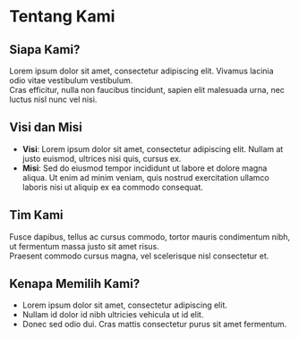 # Tentang Kami

## Siapa Kami?

Lorem ipsum dolor sit amet, consectetur adipiscing elit. Vivamus lacinia odio vitae vestibulum vestibulum.  
Cras efficitur, nulla non faucibus tincidunt, sapien elit malesuada urna, nec luctus nisl nunc vel nisi.

## Visi dan Misi

- **Visi**: Lorem ipsum dolor sit amet, consectetur adipiscing elit. Nullam at justo euismod, ultrices nisi quis, cursus ex.  
- **Misi**: Sed do eiusmod tempor incididunt ut labore et dolore magna aliqua. Ut enim ad minim veniam, quis nostrud exercitation ullamco laboris nisi ut aliquip ex ea commodo consequat.

## Tim Kami

Fusce dapibus, tellus ac cursus commodo, tortor mauris condimentum nibh, ut fermentum massa justo sit amet risus.  
Praesent commodo cursus magna, vel scelerisque nisl consectetur et.

## Kenapa Memilih Kami?

- Lorem ipsum dolor sit amet, consectetur adipiscing elit.  
- Nullam id dolor id nibh ultricies vehicula ut id elit.  
- Donec sed odio dui. Cras mattis consectetur purus sit amet fermentum.
